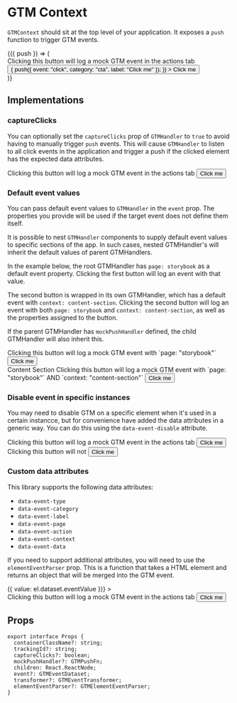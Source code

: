 
<Meta title="Context/GTMContext" component={GTMHandler} />

# GTM Context

`GTMContext` should sit at the top level of your application. It exposes a `push` function to trigger GTM events.

<Canvas>
  <Story name="Overview">
    <GTMHandler mockPushHandler={action("push")} event={{ page: "storybook" }}>
      <GTMContext.Consumer>
        {({ push }) => (
          <div>
            <Typography.Paragraph>
              Clicking this button will log a mock GTM event in the actions tab
            </Typography.Paragraph>
            <Button
              onClick={() => {
                push({
                  event: "click",
                  category: "cta",
                  label: "Click me"
                });
              }}
            >
              Click me
            </Button>
          </div>
        )}
      </GTMContext.Consumer>
    </GTMHandler>
  </Story>
</Canvas>

## Implementations

### captureClicks

You can optionally set the `captureClicks` prop of `GTMHandler` to `true` to avoid having to manually trigger `push` events. This will cause `GTMHandler` to listen to all click events in the application and trigger a push if the clicked element has the expected data attributes.

<Canvas>
  <Story name="Capture clicks">
    <GTMHandler
      captureClicks
      mockPushHandler={action("push")}
      event={{ page: "storybook" }}
    >
      <div>
        <Typography.Paragraph>
          Clicking this button will log a mock GTM event in the actions tab
        </Typography.Paragraph>
        <Button
          data-event-type="click"
          data-event-category="cta"
          data-event-label="Click me"
        >
          Click me
        </Button>
      </div>
    </GTMHandler>
  </Story>
</Canvas>

### Default event values

You can pass default event values to `GTMHandler` in the `event` prop. The properties you provide will be used if the target event does not define them itself.

It is possible to nest `GTMHandler` components to supply default event values to specific sections of the app. In such cases, nested GTMHandler's will inherit the default values of parent GTMHandlers.

In the example below, the root GTMHandler has `page: storybook` as a default event property. Clicking the first button will log an event with that value.

The second button is wrapped in its own GTMHandler, which has a default event with `context: content-section`. Clicking the second button will log an event with both `page: storybook` and `context: content-section`, as well as the properties assigned to the button.

If the parent GTMHandler has `mockPushHandler` defined, the child GTMHandler will also inherit this.

<Canvas>
  <Story name="Default event values">
    <GTMHandler
      captureClicks
      mockPushHandler={action("push")}
      event={{ page: "storybook" }}
    >
      <div className="mb-12">
        <Typography.Paragraph>
          Clicking this button will log a mock GTM event with `page:
          "storybook"`
        </Typography.Paragraph>
        <Button
          data-event-type="click"
          data-event-category="cta"
          data-event-label="Click me"
        >
          Click me
        </Button>
      </div>
      <div>
        <Typography.Subheading>Content Section</Typography.Subheading>
        <GTMHandler captureClicks event={{ context: "content-section" }}>
          <Typography.Paragraph>
            Clicking this button will log a mock GTM event with `page:
            "storybook"` AND `context: "content-section"`
          </Typography.Paragraph>
          <Button
            data-event-type="click"
            data-event-category="cta"
            data-event-label="Click me"
          >
            Click me
          </Button>
        </GTMHandler>
      </div>
    </GTMHandler>
  </Story>
</Canvas>

### Disable event in specific instances

You may need to disable GTM on a specific element when it's used in a certain instancce, but for convenience have added the data attributes in a generic way. You can do this using the `data-event-disable` attribute.

<Canvas>
  <Story name="Disable event">
    <GTMHandler
      captureClicks
      mockPushHandler={action("push")}
      event={{ page: "storybook" }}
    >
      <div className="mb-12">
        <Typography.Paragraph>
          Clicking this button will log a mock GTM event in the actions tab
        </Typography.Paragraph>
        <Button
          data-event-type="click"
          data-event-category="cta"
          data-event-label="Click me"
        >
          Click me
        </Button>
      </div>
      <div>
        <Typography.Paragraph>
          Clicking this button will not
        </Typography.Paragraph>
        <Button
          data-event-type="click"
          data-event-category="cta"
          data-event-label="Click me"
          data-event-disable
        >
          Click me
        </Button>
      </div>
    </GTMHandler>
  </Story>
</Canvas>

### Custom data attributes

This library supports the following data attributes: 

- `data-event-type`
- `data-event-category`
- `data-event-label`
- `data-event-page`
- `data-event-action`
- `data-event-context`
- `data-event-data`

If you need to support additional attributes, you will need to use the `elementEventParser` prop. This is a function that takes a HTML element and returns an object that will be merged into the GTM event.

<Canvas>
  <Story name="Custom data attributes">
    <GTMHandler
      captureClicks
      mockPushHandler={action("push")}
      event={{ page: "storybook" }}
      elementEventParser={(el) => ({ value: el.dataset.eventValue })}
    >
      <div className="mb-12">
        <Typography.Paragraph>
          Clicking this button will log a mock GTM event in the actions tab
        </Typography.Paragraph>
        <Button
          data-event-type="click"
          data-event-category="cta"
          data-event-label="Click me"
          data-event-value="10"
        >
          Click me
        </Button>
      </div>
    </GTMHandler>
  </Story>
</Canvas>



## Props

```tsx
export interface Props {
  containerClassName?: string;
  trackingId?: string;
  captureClicks?: boolean;
  mockPushHandler?: GTMPushFn;
  children: React.ReactNode;
  event?: GTMEventDataset;
  transformer?: GTMEventTransformer;
  elementEventParser?: GTMElementEventParser;
}
```
